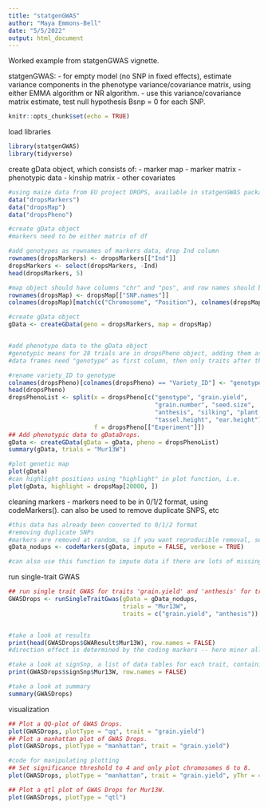 ```yaml
---
title: "statgenGWAS"
author: "Maya Emmons-Bell"
date: "5/5/2022"
output: html_document
---
```


Worked example from statgenGWAS vignette.

statgenGWAS:
- for empty model (no SNP in fixed effects), estimate variance components in the phenotype variance/covariance matrix, using either EMMA algorithm
or NR algorithm.
- use this variance/covariance matrix estimate, test null hypothesis Bsnp = 0 for each SNP. 

```r
knitr::opts_chunk$set(echo = TRUE)
```

load libraries
```r
library(statgenGWAS)
library(tidyverse)
```


create gData object, which consists of:
- marker map 
- marker matrix
- phenotypic data 
- kinship matrix 
- other covariates 
```r
#using maize data from EU project DROPS, available in statgenGWAS package
data("dropsMarkers")
data("dropsMap")
data("dropsPheno")

#create gData object
#markers need to be either matrix of df

#add genotypes as rownames of markers data, drop Ind column
rownames(dropsMarkers) <- dropsMarkers[["Ind"]]
dropsMarkers <- select(dropsMarkers, -Ind)
head(dropsMarkers, 5)

#map object should have columns "chr" and "pos", and row names should be SNPs
rownames(dropsMap) <- dropsMap[["SNP.names"]]
colnames(dropsMap)[match(c("Chromosome", "Position"), colnames(dropsMap))] <- c("chr", "pos")

#create gData object
gData <- createGData(geno = dropsMarkers, map = dropsMap)


#add phenotype data to the gData object 
#genotypic means for 28 trials are in dropsPheno object, adding them as a list of 28 dfs. 
#data frames need "genotype" as first column, then only traits after that - all other columns dropped

#rename variety_ID to genotype 
colnames(dropsPheno)[colnames(dropsPheno) == "Variety_ID"] <- "genotype"
head(dropsPheno)
dropsPhenoList <- split(x = dropsPheno[c("genotype", "grain.yield",
                                         "grain.number", "seed.size",
                                         "anthesis", "silking", "plant.height",
                                         "tassel.height", "ear.height")], 
                        f = dropsPheno[["Experiment"]])
## Add phenotypic data to gDataDrops.
gData <- createGData(gData = gData, pheno = dropsPhenoList)
summary(gData, trials = "Mur13W")

#plot genetic map 
plot(gData)
#can highlight positions using "highlight" in plot function, i.e. 
plot(gData, highlight = dropsMap[20000, ])
```


cleaning markers - markers need to be in 0/1/2 format, using codeMarkers(). can also be used to remove duplicate SNPS, etc 
```r
#this data has already been converted to 0/1/2 format
#removing duplicate SNPs
#markers are removed at random, so if you want reproducible removal, set seed. 
gData_nodups <- codeMarkers(gData, impute = FALSE, verbose = TRUE) 

#can also use this function to impute data if there are lots of missing values 
```
run single-trait GWAS 
```r
## run single trait GWAS for traits 'grain.yield' and 'anthesis' for trial Mur13W.
GWASDrops <- runSingleTraitGwas(gData = gData_nodups,
                                trials = "Mur13W",
                                traits = c("grain.yield", "anthesis"))


#take a look at results 
print(head(GWASDrops$GWAResult$Mur13W), row.names = FALSE)
#direction effect is determined by the coding markers -- here minor allele was coded as reference 

#take a look at signSnp, a list of data tables for each trait, containing significant SNPs
print(GWASDrops$signSnp$Mur13W, row.names = FALSE)

#take a look at summary 
summary(GWASDrops)

```

visualization
```r
## Plot a QQ-plot of GWAS Drops.
plot(GWASDrops, plotType = "qq", trait = "grain.yield")
## Plot a manhattan plot of GWAS Drops.
plot(GWASDrops, plotType = "manhattan", trait = "grain.yield")

#code for manipulating plotting
## Set significance threshold to 4 and only plot chromosomes 6 to 8.
plot(GWASDrops, plotType = "manhattan", trait = "grain.yield", yThr = 4, chr = 6:8)

## Plot a qtl plot of GWAS Drops for Mur13W.
plot(GWASDrops, plotType = "qtl")

```

